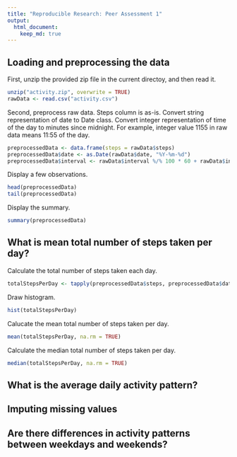 ---
title: "Reproducible Research: Peer Assessment 1"
output: 
  html_document:
    keep_md: true
---

## Loading and preprocessing the data
First, unzip the provided zip file in the current directoy, and then read it.
```{r }
unzip("activity.zip", overwrite = TRUE)
rawData <- read.csv("activity.csv")
```

Second, preprocess raw data.
Steps column is as-is.
Convert string representation of date to Date class.
Convert integer representation of time of the day to minutes since midnight.
For example, integer value 1155 in raw data means 11:55 of the day.
```{r }
preprocessedData <- data.frame(steps = rawData$steps)
preprocessedData$date <- as.Date(rawData$date, "%Y-%m-%d")
preprocessedData$interval <- rawData$interval %/% 100 * 60 + rawData$interval %% 100
```

Display a few observations.
```{r }
head(preprocessedData)
tail(preprocessedData)
```

Display the summary.
```{r }
summary(preprocessedData)
```

## What is mean total number of steps taken per day?
Calculate the total number of steps taken each day.
```{r }
totalStepsPerDay <- tapply(preprocessedData$steps, preprocessedData$date, sum)
```

Draw histogram.
```{r }
hist(totalStepsPerDay)
```

Calucate the mean total number of steps taken per day.
```{r }
mean(totalStepsPerDay, na.rm = TRUE)
```

Calculate the median total number of steps taken per day.
```{r }
median(totalStepsPerDay, na.rm = TRUE)
```

## What is the average daily activity pattern?



## Imputing missing values



## Are there differences in activity patterns between weekdays and weekends?
